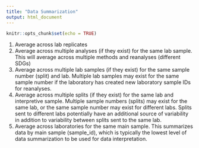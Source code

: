 ```yaml
---
title: "Data Summarization"
output: html_document
---
```


```r
knitr::opts_chunk$set(echo = TRUE)
```


1.  Average across lab replicates<br>
2.  Average across multiple analyses (if they exist) for the same lab sample. This will average across multiple methods and reanalyses (different SDGs)<br>
3.  Average across multiple lab samples (if they exist) for the same sample number (split) and lab.  Multiple lab samples may exist for the same sample number if the laboratory has created new laboratory sample IDs for reanalyses.<br>
4.  Average across multiple splits (if they exist) for the same lab and interpretive sample. Multiple sample numbers (splits) may exist for the same lab, or the same sample  number may exist for different labs. Splits sent to different labs potentially have an additional source of variability in addition to variability between splits sent to the same lab.<br>
5.  Average across laboratories for the same main sample. This summarizes data by main sample (sample_id), which is typically the lowest level of data summarization to be used for data interpretation.
